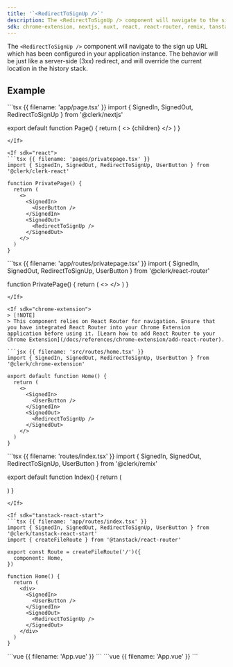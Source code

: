 ```yaml
---
title: '`<RedirectToSignUp />`'
description: The <RedirectToSignUp /> component will navigate to the sign up URL which has been configured in your application instance. The behavior will be just like a server-side (3xx) redirect, and will override the current location in the history stack.
sdk: chrome-extension, nextjs, nuxt, react, react-router, remix, tanstack-react-start, vue
---
```


The `<RedirectToSignUp />` component will navigate to the sign up URL which has been configured in your application instance. The behavior will be just like a server-side (3xx) redirect, and will override the current location in the history stack.

## Example

<If sdk="nextjs">
  ```tsx {{ filename: 'app/page.tsx' }}
  import { SignedIn, SignedOut, RedirectToSignUp } from '@clerk/nextjs'

  export default function Page() {
    return (
      <>
        <SignedIn>{children}</SignedIn>
        <SignedOut>
          <RedirectToSignUp />
        </SignedOut>
      </>
    )
  }
  ```
</If>

<If sdk="react">
  ```tsx {{ filename: 'pages/privatepage.tsx' }}
  import { SignedIn, SignedOut, RedirectToSignUp, UserButton } from '@clerk/clerk-react'

  function PrivatePage() {
    return (
      <>
        <SignedIn>
          <UserButton />
        </SignedIn>
        <SignedOut>
          <RedirectToSignUp />
        </SignedOut>
      </>
    )
  }
  ```
</If>

<If sdk="react-router">
  ```tsx {{ filename: 'app/routes/privatepage.tsx' }}
  import { SignedIn, SignedOut, RedirectToSignUp, UserButton } from '@clerk/react-router'

  function PrivatePage() {
    return (
      <>
        <SignedIn>
          <UserButton />
        </SignedIn>
        <SignedOut>
          <RedirectToSignUp />
        </SignedOut>
      </>
    )
  }
  ```
</If>

<If sdk="chrome-extension">
  > [!NOTE]
  > This component relies on React Router for navigation. Ensure that you have integrated React Router into your Chrome Extension application before using it. [Learn how to add React Router to your Chrome Extension](/docs/references/chrome-extension/add-react-router).

  ```jsx {{ filename: 'src/routes/home.tsx' }}
  import { SignedIn, SignedOut, RedirectToSignUp, UserButton } from '@clerk/chrome-extension'

  export default function Home() {
    return (
      <>
        <SignedIn>
          <UserButton />
        </SignedIn>
        <SignedOut>
          <RedirectToSignUp />
        </SignedOut>
      </>
    )
  }
  ```
</If>

<If sdk="remix">
  ```tsx {{ filename: 'routes/index.tsx' }}
  import { SignedIn, SignedOut, RedirectToSignUp, UserButton } from '@clerk/remix'

  export default function Index() {
    return (
      <div>
        <SignedIn>
          <UserButton />
        </SignedIn>
        <SignedOut>
          <RedirectToSignUp />
        </SignedOut>
      </div>
    )
  }
  ```
</If>

<If sdk="tanstack-react-start">
  ```tsx {{ filename: 'app/routes/index.tsx' }}
  import { SignedIn, SignedOut, RedirectToSignUp, UserButton } from '@clerk/tanstack-react-start'
  import { createFileRoute } from '@tanstack/react-router'

  export const Route = createFileRoute('/')({
    component: Home,
  })

  function Home() {
    return (
      <div>
        <SignedIn>
          <UserButton />
        </SignedIn>
        <SignedOut>
          <RedirectToSignUp />
        </SignedOut>
      </div>
    )
  }
  ```
</If>

<If sdk="vue">
  ```vue {{ filename: 'App.vue' }}
  <script setup lang="ts">
  import { SignedIn, SignedOut, RedirectToSignUp, UserButton } from '@clerk/vue'
  </script>

  <template>
    <SignedIn>
      <UserButton />
    </SignedIn>
    <SignedOut>
      <RedirectToSignUp />
    </SignedOut>
  </template>
  ```
</If>

<If sdk="nuxt">
  ```vue {{ filename: 'App.vue' }}
  <script setup lang="ts">
  // Components are automatically imported
  </script>

  <template>
    <SignedIn>
      <UserButton />
    </SignedIn>
    <SignedOut>
      <RedirectToSignUp />
    </SignedOut>
  </template>
  ```
</If>
